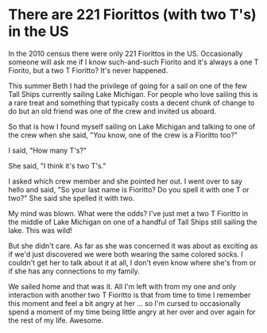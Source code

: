 # There are 221 Fiorittos (with two T's) in the US

In the 2010 census there were only 221 Fiorittos in the US. Occasionally someone will ask me if I know such-and-such Fiorito and it's always a one T Fiorito, but a two T Fioritto? It's never happened.

This summer Beth I had the privilege of going for a sail on one of the few Tall Ships currently sailing Lake Michigan. For people who love sailing this is a rare treat and something that typically costs a decent chunk of change to do but an old friend was one of the crew and invited us aboard.

So that is how I found myself sailing on Lake Michigan and talking to one of the crew when she said, "You know, one of the crew is a Fioritto too?"

I said, "How many T's?"

She said, "I think it's two T's."

I asked which crew member and she pointed her out. I went over to say hello and said, "So your last name is Fioritto? Do you spell it with one T or two?" She said she spelled it with two.

My mind was blown. What were the odds? I've just met a two T Fioritto in the middle of Lake Michigan on one of a handful of Tall Ships still sailing the lake. This was wild!

But she didn't care. As far as she was concerned it was about as exciting as if we'd just discovered we were both wearing the same colored socks. I couldn't get her to talk about it at all, I don't even know where she's from or if she has any connections to my family.

We sailed home and that was it. All I'm left with from my one and only interaction with another two T Fioritto is that from time to time I remember this moment and feel a bit angry at her ... so I'm cursed to occasionally spend a moment of my time being little angry at her over and over again for the rest of my life. Awesome.
